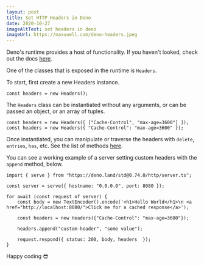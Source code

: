 ```yaml
---
layout: post
title: Set HTTP Headers in Deno
date: 2020-10-27
imageAltText: set headers in deno
imageUrl: https://maxuuell.com/deno-headers.jpeg
---
```


Deno's runtime provides a host of functionality. If you haven't looked, check out the docs [here](https://doc.deno.land/builtin/stable).

One of the classes that is exposed in the runtime is `Headers`.

To start, first create a new Headers instance.

```
const headers = new Headers();
```

The `Headers` class can be instantiated without any arguments, or can be passed an object, or an array of tuples.

```
const headers = new Headers([ ["Cache-Control", "max-age=3600"] ]);
const headers = new Headers({ "Cache-Control": "max-age=3600" });
```

Once instantiated, you can manipulate or traverse the headers with `delete`, `entries`, `has`, etc. See the list of methods [here](https://doc.deno.land/builtin/stable#Headers).

You can see a working example of a server setting custom headers with the `append` method, below.

```
import { serve } from "https://deno.land/std@0.74.0/http/server.ts";

const server = serve({ hostname: "0.0.0.0", port: 8080 });

for await (const request of server) {
    const body = new TextEncoder().encode('<h1>Hello World</h1>\n <a href="http://localhost:8080/">Click me for a cached response</a>');

    const headers = new Headers({"Cache-Control": "max-age=3600"});

    headers.append("custom-header", "some value");

    request.respond({ status: 200, body, headers  });
}
```

Happy coding 😎
